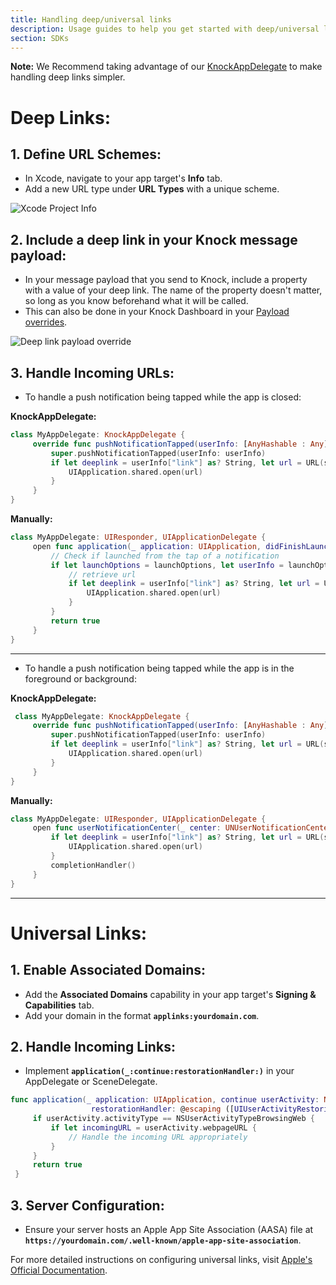```yaml
---
title: Handling deep/universal links
description: Usage guides to help you get started with deep/universal linking in the iOS Knock SDK.
section: SDKs
---
```


**Note:** We Recommend taking advantage of our [KnockAppDelegate](/sdks/ios/reference#knockappdelegate) to make handling deep links simpler.

# Deep Links:

## 1. Define URL Schemes:

- In Xcode, navigate to your app target's **Info** tab.
- Add a new URL type under **URL Types** with a unique scheme.

![Xcode Project Info](/images/xcode-project-info.png)

## 2. Include a deep link in your Knock message payload:

- In your message payload that you send to Knock, include a property with a value of your deep link. The name of the property doesn't matter, so long as you know beforehand what it will be called.
- This can also be done in your Knock Dashboard in your [Payload overrides](https://docs.knock.app/integrations/push/overview#push-overrides).

![Deep link payload override](/images/deep-link-payload-override.png)

## 3. Handle Incoming URLs:

- To handle a push notification being tapped while the app is closed:

**KnockAppDelegate:**

```swift
class MyAppDelegate: KnockAppDelegate {
     override func pushNotificationTapped(userInfo: [AnyHashable : Any]) {
         super.pushNotificationTapped(userInfo: userInfo)
         if let deeplink = userInfo["link"] as? String, let url = URL(string: deeplink) {
             UIApplication.shared.open(url)
         }
     }
}
```

**Manually:**

```swift
class MyAppDelegate: UIResponder, UIApplicationDelegate {
     open func application(_ application: UIApplication, didFinishLaunchingWithOptions launchOptions: [UIApplication.LaunchOptionsKey : Any]? = nil) -> Bool {
         // Check if launched from the tap of a notification
         if let launchOptions = launchOptions, let userInfo = launchOptions[.remoteNotification] as? [String: AnyObject] {
             // retrieve url
             if let deeplink = userInfo["link"] as? String, let url = URL(string: deeplink) {
                 UIApplication.shared.open(url)
             }
         }
         return true
     }
}
```

---

- To handle a push notification being tapped while the app is in the foreground or background:

**KnockAppDelegate:**

```swift
 class MyAppDelegate: KnockAppDelegate {
     override func pushNotificationTapped(userInfo: [AnyHashable : Any]) {
         super.pushNotificationTapped(userInfo: userInfo)
         if let deeplink = userInfo["link"] as? String, let url = URL(string: deeplink) {
             UIApplication.shared.open(url)
         }
     }
}
```

**Manually:**

```swift
class MyAppDelegate: UIResponder, UIApplicationDelegate {
     open func userNotificationCenter(_ center: UNUserNotificationCenter, didReceive response: UNNotificationResponse, withCompletionHandler completionHandler: @escaping () -> Void) {
         if let deeplink = userInfo["link"] as? String, let url = URL(string: deeplink) {
             UIApplication.shared.open(url)
         }
         completionHandler()
     }
}
```

---

# Universal Links:

## 1. Enable Associated Domains:

- Add the **Associated Domains** capability in your app target's **Signing & Capabilities** tab.
- Add your domain in the format **`applinks:yourdomain.com`**.

## 2. Handle Incoming Links:

- Implement **`application(_:continue:restorationHandler:)`** in your AppDelegate or SceneDelegate.

```swift
func application(_ application: UIApplication, continue userActivity: NSUserActivity,
                  restorationHandler: @escaping ([UIUserActivityRestoring]?) -> Void) -> Bool {
     if userActivity.activityType == NSUserActivityTypeBrowsingWeb {
         if let incomingURL = userActivity.webpageURL {
             // Handle the incoming URL appropriately
         }
     }
     return true
 }
```

## 3. Server Configuration:

- Ensure your server hosts an Apple App Site Association (AASA) file at **`https://yourdomain.com/.well-known/apple-app-site-association`**.

For more detailed instructions on configuring universal links, visit [Apple's Official Documentation](https://developer.apple.com/documentation/xcode/supporting-universal-links-in-your-app).
